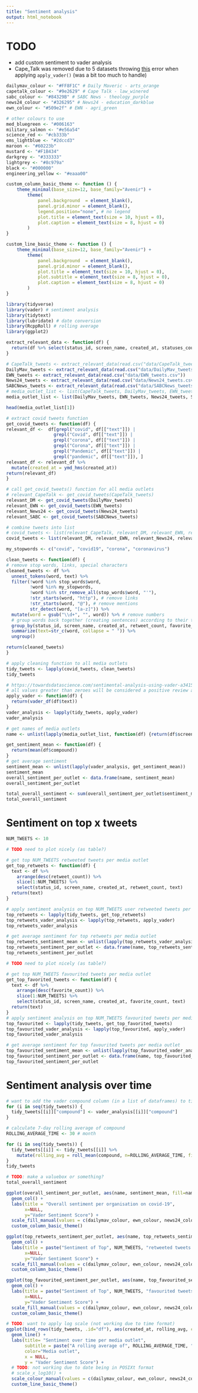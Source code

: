 ```yaml
---
title: "Sentiment analysis"
output: html_notebook
---
```


# TODO
* add custom sentiment to vader analysis
* Cape_Talk was removed due to 5 datasets throwing [this](https://stackoverflow.com/questions/15363076/error-in-gzfilefile-wb-cannot-open-the-connection-or-compressed-file) error when applying `apply_vader()` (was a bit too much to handle) 

<!----------------------------------------------------------------------------------------------------------------------------------------------------->
<!-- Setup -->
<!----------------------------------------------------------------------------------------------------------------------------------------------------->

<!-- Set colours according to Stellenbosch Branding manual-->
<!-- http://stbweb01.stb.sun.ac.za/centenarybrandtoolkit/SU_Brand_Manual_2019.pdf -->
```r
dailymav_colour <- "#FF8F1C" # Daily Maveric - arts_orange
capetalk_colour <- "#9e2629" # Cape Talk - law_winered
sabc_colour <- "#84329B" # SABC News - theology_purple
news24_colour <- "#326295" # News24 - education_darkblue
ewn_colour <- "#509e2f" # EWN - agri_green

# other colours to use
med_bluegreen <- "#006163"
military_salmon <- "#e56a54"
science_red <- "#cb333b"
ems_lightblue <- "#2dccd3"
maroon <- "#60223b"
mustard <- "#F1B434"
darkgrey <- "#333333"
lightgrey <- "#8c979a"
black <- "#000000"
engineering_yellow <- "#eaaa00"
```

```r
custom_column_basic_theme <- function () { 
    theme_minimal(base_size=12, base_family="Avenir") +
        theme(
            panel.background  = element_blank(),
            panel.grid.minor = element_blank(),
            legend.position="none", # no legend
            plot.title = element_text(size = 10, hjust = 0),
            plot.caption = element_text(size = 8, hjust = 0)
        )
}

custom_line_basic_theme <- function () { 
    theme_minimal(base_size=12, base_family="Avenir") +
        theme(
            panel.background  = element_blank(),
            panel.grid.minor = element_blank(),
            plot.title = element_text(size = 10, hjust = 0),
            plot.subtitle = element_text(size = 8, hjust = 0),
            plot.caption = element_text(size = 8, hjust = 0)
        )
}
```

```r
library(tidyverse)
library(vader) # sentiment analysis
library(tidytext)
library(lubridate) # date conversion
library(RcppRoll) # rolling average
library(ggplot2)
```

```r
extract_relevant_data <- function(df) {
  return(df %>% select(status_id, screen_name, created_at, statuses_count, is_retweet, favorite_count, retweet_count, followers_count, friends_count, text))
}
```

```r
# CapeTalk_tweets <- extract_relevant_data(read.csv("data/CapeTalk_tweets.csv"))
DailyMav_tweets <- extract_relevant_data(read.csv("data/DailyMav_tweets.csv"))
EWN_tweets <- extract_relevant_data(read.csv("data/EWN_tweets.csv"))
News24_tweets <- extract_relevant_data(read.csv("data/News24_tweets.csv"))
SABCNews_tweets <- extract_relevant_data(read.csv("data/SABCNews_tweets.csv"))
# media_outlet_list <- list(CapeTalk_tweets, DailyMav_tweets, EWN_tweets, News24_tweets, SABCNews_tweets)
media_outlet_list <- list(DailyMav_tweets, EWN_tweets, News24_tweets, SABCNews_tweets)

head(media_outlet_list[1])
```

<!----------------------------------------------------------------------------------------------------------------------------------------------------->
<!-- Data Wrangling -->
<!----------------------------------------------------------------------------------------------------------------------------------------------------->


```r
# extract covid tweets function
get_covid_tweets <- function(df) {
relevant_df <-  df[grepl("covid", df[["text"]]) | 
                  grepl("Covid", df[["text"]]) |
                  grepl("corona", df[["text"]]) |
                  grepl("Corona", df[["text"]]) |
                  grepl("Pandemic", df[["text"]]) |
                  grepl("pandemic", df[["text"]]), ]
relevant_df <- relevant_df %>%
  mutate(created_at = ymd_hms(created_at))
return(relevant_df)
}

# call get_covid_tweets() function for all media outlets
# relevant_CapeTalk <- get_covid_tweets(CapeTalk_tweets)
relevant_DM <- get_covid_tweets(DailyMav_tweets)
relevant_EWN <- get_covid_tweets(EWN_tweets)
relevant_News24 <- get_covid_tweets(News24_tweets)
relevant_SABC <- get_covid_tweets(SABCNews_tweets)

# combine tweets into list
# covid_tweets <- list(relevant_CapeTalk, relevant_DM, relevant_EWN, relevant_News24, relevant_SABC)
covid_tweets <- list(relevant_DM, relevant_EWN, relevant_News24, relevant_SABC)
```

```r
my_stopwords <- c("covid", "covid19", "corona", "coronavirus")

clean_tweets <- function(df) {
# remove stop words, links, special characters
cleaned_tweets <- df %>%
  unnest_tokens(word, text) %>%
  filter(!word %in% stop_words$word,
         !word %in% my_stopwords,
         !word %in% str_remove_all(stop_words$word, "'"),
         !str_starts(word, "http"), # remove links
         !str_starts(word, "@"), # remove mentions
         str_detect(word, "[a-z]")) %>%
  mutate(word = gsub("\\d+", "", word)) %>% # remove numbers
  # group words back together (creating sentences) according to their twitter_id
  group_by(status_id, screen_name, created_at, retweet_count, favorite_count) %>%
  summarize(text=str_c(word, collapse = " ")) %>%
  ungroup()

return(cleaned_tweets)
}

# apply cleaning function to all media outlets
tidy_tweets <- lapply(covid_tweets, clean_tweets)
tidy_tweets
```

```r
# https://towardsdatascience.com/sentimental-analysis-using-vader-a3415fef7664
# all values greater than zeroes will be considered a positive review and all values less than zero would be considered as a negative review.
apply_vader <- function(df) {
  return(vader_df(df$text))
}
vader_analysis <- lapply(tidy_tweets, apply_vader)
vader_analysis
```


```r
# get names of media outlets
name <- unlist(lapply(media_outlet_list, function(df) {return(df$screen_name[1])}))

get_sentiment_mean <- function(df) {
  return(mean(df$compound))
}
# get average sentiment
sentiment_mean <- unlist(lapply(vader_analysis, get_sentiment_mean))
sentiment_mean
overall_sentiment_per_outlet <- data.frame(name, sentiment_mean)
overall_sentiment_per_outlet
```
```r
total_overall_sentiment <- sum(overall_sentiment_per_outlet$sentiment_mean)
total_overall_sentiment
```


# Sentiment on top x tweets
```r
NUM_TWEETS <- 10
```

```r
# TODO need to plot nicely (as table?)

# get top NUM_TWEETS retweeted tweets per media outlet
get_top_retweets <- function(df) {
  text <- df %>%
    arrange(desc(retweet_count)) %>% 
    slice(1:NUM_TWEETS) %>% 
    select(status_id, screen_name, created_at, retweet_count, text)
  return(text)
}

# apply sentiment analysis on top NUM_TWEETS user retweeted tweets per media outlet
top_retweets <- lapply(tidy_tweets, get_top_retweets)
top_retweets_vader_analysis <- lapply(top_retweets, apply_vader)
top_retweets_vader_analysis

# get average sentiment for top retweets per media outlet
top_retweets_sentiment_mean <- unlist(lapply(top_retweets_vader_analysis, get_sentiment_mean))
top_retweets_sentiment_per_outlet <- data.frame(name, top_retweets_sentiment_mean)
top_retweets_sentiment_per_outlet
```



```r
# TODO need to plot nicely (as table?)

# get top NUM_TWEETS favourited tweets per media outlet
get_top_favorited_tweets <- function(df) {
  text <- df %>%
    arrange(desc(favorite_count)) %>% 
    slice(1:NUM_TWEETS) %>% 
    select(status_id, screen_name, created_at, favorite_count, text)
  return(text)
}
# apply sentiment analysis on top NUM_TWEETS favourited tweets per media outlet
top_favourited <- lapply(tidy_tweets, get_top_favorited_tweets)
top_favourited_vader_analysis <- lapply(top_favourited, apply_vader)
top_favourited_vader_analysis

# get average sentiment for top favourited tweets per media outlet
top_favourited_sentiment_mean <- unlist(lapply(top_favourited_vader_analysis, get_sentiment_mean))
top_favourited_sentiment_per_outlet <- data.frame(name, top_favourited_sentiment_mean)
top_favourited_sentiment_per_outlet
```


# Sentiment analysis over time
```r
# want to add the vader compound column (in a list of dataframes) to tidy_tweets (a list of dataframes)
for (i in seq(tidy_tweets)) {
  tidy_tweets[[i]]["compound"] <- vader_analysis[[i]]["compound"]
}

# calculate 7-day rolling average of compound
ROLLING_AVERAGE_TIME <- 30 # month

for (i in seq(tidy_tweets)) {
  tidy_tweets[[i]] <- tidy_tweets[[i]] %>% 
    mutate(rolling_avg = roll_mean(compound, n=ROLLING_AVERAGE_TIME, fill = NA, align = "right"))
}
tidy_tweets
```



<!----------------------------------------------------------------------------------------------------------------------------------------------------->
<!-- Data Visualisation -->
<!----------------------------------------------------------------------------------------------------------------------------------------------------->

```r
# TODO: make a valuebox or something?
total_overall_sentiment
```


```r
ggplot(overall_sentiment_per_outlet, aes(name, sentiment_mean, fill=name)) +
  geom_col() +
  labs(title = "Overall sentiment per organisation on covid-19",
       x=NULL,
       y="Vader Sentiment Score") +
  scale_fill_manual(values = c(dailymav_colour, ewn_colour, news24_colour, sabc_colour)) +
  custom_column_basic_theme()
```

```r
ggplot(top_retweets_sentiment_per_outlet, aes(name, top_retweets_sentiment_mean, fill=name)) +
  geom_col() +
  labs(title = paste("Sentiment of Top", NUM_TWEETS, "retweeted tweets per organisation on covid-19"),
       x=NULL,
       y="Vader Sentiment Score") +
  scale_fill_manual(values = c(dailymav_colour, ewn_colour, news24_colour, sabc_colour)) +
  custom_column_basic_theme()
```

```r
ggplot(top_favourited_sentiment_per_outlet, aes(name, top_favourited_sentiment_mean, fill=name)) +
  geom_col() +
  labs(title = paste("Sentiment of Top", NUM_TWEETS, "favourited tweets per organisation on covid-19"),
       x=NULL,
       y="Vader Sentiment Score") +
  scale_fill_manual(values = c(dailymav_colour, ewn_colour, news24_colour, sabc_colour)) +
  custom_column_basic_theme()
```



```r
# TODO: want to apply log scale (not working due to time format)
ggplot(bind_rows(tidy_tweets, .id="df"), aes(created_at, rolling_avg, colour=screen_name)) + 
  geom_line() +
  labs(title= "Sentiment over time per media outlet",
       subtitle = paste("A rolling average of", ROLLING_AVERAGE_TIME, "is used."),
       color="Media outlet",
       x = NULL,
       y = "Vader Sentiment Score") +
  # TODO: not working due to date being in POSIXt format
  # scale_x_log10() + 
  scale_colour_manual(values = c(dailymav_colour, ewn_colour, news24_colour, sabc_colour)) +
  custom_line_basic_theme()
```



